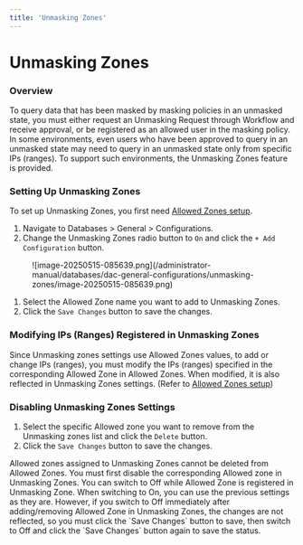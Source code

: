 ```yaml
---
title: 'Unmasking Zones'
---
```



# Unmasking Zones

### Overview

To query data that has been masked by masking policies in an unmasked state, you must either request an Unmasking Request through Workflow and receive approval, or be registered as an allowed user in the masking policy. In some environments, even users who have been approved to query in an unmasked state may need to query in an unmasked state only from specific IPs (ranges). To support such environments, the Unmasking Zones feature is provided.

### Setting Up Unmasking Zones

To set up Unmasking Zones, you first need [Allowed Zones setup](../../general/company-management/allowed-zones).

1. Navigate to Databases &gt; General &gt; Configurations.
2. Change the Unmasking Zones radio button to `On` and click the `+ Add Configuration` button.

<figure data-layout="center" data-align="center">
![image-20250515-085639.png](/administrator-manual/databases/dac-general-configurations/unmasking-zones/image-20250515-085639.png)
</figure>

1. Select the Allowed Zone name you want to add to Unmasking Zones.<br/>
2. Click the `Save Changes` button to save the changes.

### Modifying IPs (Ranges) Registered in Unmasking Zones

Since Unmasking zones settings use Allowed Zones values, to add or change IPs (ranges), you must modify the IPs (ranges) specified in the corresponding Allowed Zone in Allowed Zones. When modified, it is also reflected in Unmasking Zones settings. (Refer to [Allowed Zones setup](../../general/company-management/allowed-zones))

### Disabling Unmasking Zones Settings

1. Select the specific Allowed zone you want to remove from the Unmasking zones list and click the `Delete` button.<br/>
2. Click the `Save Changes` button to save the changes.

<Callout type="important">
Allowed zones assigned to Unmasking Zones cannot be deleted from Allowed Zones. You must first disable the corresponding Allowed zone in Unmasking Zones.
You can switch to Off while Allowed Zone is registered in Unmasking Zone. When switching to On, you can use the previous settings as they are. However, if you switch to Off immediately after adding/removing Allowed Zone in Unmasking Zones, the changes are not reflected, so you must click the `Save Changes` button to save, then switch to Off and click the `Save Changes` button again to save the status.
</Callout>
